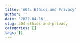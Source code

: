 ```yaml
---
title: 'A04: Ethics and Privacy'
author: ''
date: '2022-04-16'
slug: a04-ethics-and-privacy
categories: []
tags: []
---
```

